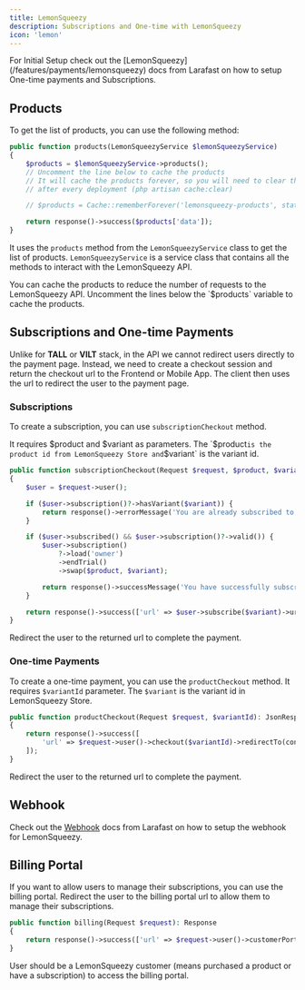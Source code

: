 ```yaml
---
title: LemonSqueezy
description: Subscriptions and One-time with LemonSqueezy
icon: 'lemon'
---
```


<Warning>
    For Initial Setup check out the [LemonSqueezy](/features/payments/lemonsqueezy) docs from Larafast on how to setup One-time payments and Subscriptions.
</Warning>

## Products

To get the list of products, you can use the following method:

```php LemonSqueezyController.php
public function products(LemonSqueezyService $lemonSqueezyService)
{
    $products = $lemonSqueezyService->products();
    // Uncomment the line below to cache the products
    // It will cache the products forever, so you will need to clear the cache to get the latest products from the API
    // after every deployment (php artisan cache:clear)

    // $products = Cache::rememberForever('lemonsqueezy-products', static fn () => $lemonSqueezyService->products());

    return response()->success($products['data']);
}
```

It uses the `products` method from the `LemonSqueezyService` class to get the list of products. `LemonSqueezyService` is a service class that contains all the methods to interact with the LemonSqueezy API.

<Tip>
    You can cache the products to reduce the number of requests to the LemonSqueezy API. Uncomment the lines below the `$products` variable to cache the products.
</Tip>

## Subscriptions and One-time Payments

Unlike for **TALL** or **VILT** stack, in the API we cannot redirect users directly to the payment page.
Instead, we need to create a checkout session and return the checkout url to the Frontend or Mobile App.
The client then uses the url to redirect the user to the payment page.

### Subscriptions

To create a subscription, you can use `subscriptionCheckout` method.

It requires $product and $variant as parameters. The `$product` is the product id from LemonSqueezy Store and `$variant` is the variant id.

```php LemonSqueezyController.php
public function subscriptionCheckout(Request $request, $product, $variant): JsonResponse
{
    $user = $request->user();

    if ($user->subscription()?->hasVariant($variant)) {
        return response()->errorMessage('You are already subscribed to that plan');
    }

    if ($user->subscribed() && $user->subscription()?->valid()) {
        $user->subscription()
            ?->load('owner')
            ->endTrial()
            ->swap($product, $variant);

        return response()->successMessage('You have successfully subscribed to '.$variant.' plan');
    }

    return response()->success(['url' => $user->subscribe($variant)->url()]);
}
```

Redirect the user to the returned url to complete the payment.

### One-time Payments

To create a one-time payment, you can use the `productCheckout` method.
It requires `$variantId` parameter. The `$variant` is the variant id in LemonSqueezy Store.

```php LemonSqueezyController.php
public function productCheckout(Request $request, $variantId): JsonResponse
{
    return response()->success([
        'url' => $request->user()->checkout($variantId)->redirectTo(config('app.frontend_url'))->url()
    ]);
}
```

Redirect the user to the returned url to complete the payment.

## Webhook

Check out the [Webhook](/features/payments/lemonsqueezy#webhooks) docs from Larafast on how to setup the webhook for LemonSqueezy.

## Billing Portal

If you want to allow users to manage their subscriptions, you can use the billing portal.
Redirect the user to the billing portal url to allow them to manage their subscriptions.

```php LemonSqueezyController.php
public function billing(Request $request): Response
{
    return response()->success(['url' => $request->user()->customerPortalUrl()]);
}
```

<Warning>
    User should be a LemonSqueezy customer (means purchased a product or have a subscription) to access the billing portal.
</Warning>
